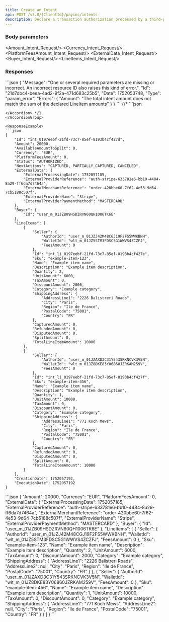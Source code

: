 ```yaml
---
title: Create an Intent
api: POST /v3.0/{ClientId}/payins/intents
description: Declare a transaction authorization processed by a third-party PSP
---
```




### Body parameters

<Amount_Intent_Request/>
<Currency_Intent_Request/>
<PlatformFeesAmount_Intent_Request/>
<ExternalData_Intent_Request/>
<Buyer_Intent_Request/>
<LineItems_Intent_Request/>

### Responses

<AccordionGroup>
<Accordion title="200 - Response parameters">
<Id_Intent/>
<Amount_Intent/>
<AvailableAmountToSplit_Intent/>
<Currency_Intent/>
<PlatformFeesAmount_Intent/>
<Status_Intent/>
<NextActions_Intent/>
<ExternalData_Intent/>
<Buyer_Intent/>
<LineItems_Intent/>
<CreationDate_Intent/>
<ExecutionDate_Intent/>
</Accordion>
</AccordionGroup>

<AccordionGroup>
<Accordion title="400 - Intent Amount must equal sum of line items' ">
```json
{
    "Message": "One or several required parameters are missing or incorrect. An incorrect resource ID also raises this kind of error.",
    "Id": "21d7dbc4-beea-4ad2-9f2a-471d683c25b5",
    "Date": 1752053748,
    "Type": "param_error",
    "Errors": {
        "Amount": "The total intent amount does not match the sum of the declared LineItem amounts"
    }
}
```
</Accordion>
{/* <Accordion title="400 - ">
```json

```
</Accordion> */}
</AccordionGroup>

<ResponseExample>
```json
{
    "Id": "int_0197eebf-21fd-73c7-85ef-8193b4cf427d",
    "Amount": 20000,
    "AvailableAmountToSplit": 0,
    "Currency": "EUR",
    "PlatformFeesAmount": 0,
    "Status": "AUTHORIZED",
    "NextActions": "CAPTURED, PARTIALLY_CAPTURED, CANCELED",
    "ExternalData": {
        "ExternalProcessingDate": 1752057185,
        "ExternalProviderReference": "auth-stripe-633781e6-bb10-4484-8a29-ff6da7d7464a",
        "ExternalMerchantReference": "order-420bbe60-7f62-4e53-9d64-7cb5188c507f",
        "ExternalProviderName": "Stripe",
        "ExternalProviderPaymentMethod": "MASTERCARD"
    },
    "Buyer": {
        "Id": "user_m_01JZB09HSDZRVN60QH1006TK6E"
    },
    "LineItems": [
        {
            "Seller": {
                "AuthorId": "user_m_01JZJ42M48CGJ19F2FS5WWKBNH",
                "WalletId": "wlt_m_01JZ5STM3FDSC5G1WWVS4ZCZFJ",
                "FeesAmount": 0
            },
            "Id": "int_li_0197eebf-21fd-73c7-85ef-8193b4cf427e",
            "Sku": "example-item-123",
            "Name": "Example item name",
            "Description": "Example item description",
            "Quantity": 2,
            "UnitAmount": 6000,
            "TaxAmount": 0,
            "DiscountAmount": 2000,
            "Category": "Example category",
            "ShippingAddress": {
                "AddressLine1": "2226 Balistreri Roads",
                "City": "Paris",
                "Region": "Ile de France",
                "PostalCode": "75001",
                "Country": "FR"
            },
            "CapturedAmount": 0,
            "RefundedAmount": 0,
            "DisputedAmount": 0,
            "SplitAmount": 0,
            "TotalLineItemAmount": 10000
        },
        {
            "Seller": {
                "AuthorId": "user_m_01JZAXD3C31Y543SRKNCVK3V5N",
                "WalletId": "wlt_m_01JZ8DKE83Y06860JZRKAM259V",
                "FeesAmount": 0
            },
            "Id": "int_li_0197eebf-21fd-73c7-85ef-8193b4cf427f",
            "Sku": "example-item-456",
            "Name": "Example item name",
            "Description": "Example item description",
            "Quantity": 1,
            "UnitAmount": 10000,
            "TaxAmount": 0,
            "DiscountAmount": 0,
            "Category": "Example category",
            "ShippingAddress": {
                "AddressLine1": "771 Koch Mews",
                "City": "Paris",
                "Region": "Ile de France",
                "PostalCode": "75001",
                "Country": "FR"
            },
            "CapturedAmount": 0,
            "RefundedAmount": 0,
            "DisputedAmount": 0,
            "SplitAmount": 0,
            "TotalLineItemAmount": 10000
        }
    ],
    "CreationDate": 1752057192,
    "ExecutionDate": 1752057192
}
```
</ResponseExample>

<RequestExample>
```json
{
    "Amount": 20000,
    "Currency": "EUR",
    "PlatformFeesAmount": 0,
    "ExternalData": {
        "ExternalProcessingDate": 1752057185,
        "ExternalProviderReference": "auth-stripe-633781e6-bb10-4484-8a29-ff6da7d7464a",
        "ExternalMerchantReference": "order-420bbe60-7f62-4e53-9d64-7cb5188c507f",
        "ExternalProviderName": "Stripe",
        "ExternalProviderPaymentMethod": "MASTERCARD"
    },
    "Buyer": {
        "Id": "user_m_01JZB09HSDZRVN60QH1006TK6E"
    },
    "LineItems": [
        {
            "Seller": {
                "AuthorId": "user_m_01JZJ42M48CGJ19F2FS5WWKBNH",
                "WalletId": "wlt_m_01JZ5STM3FDSC5G1WWVS4ZCZFJ",
                "FeesAmount": 0
            },
            "Sku": "example-item-123",
            "Name": "Example item name",
            "Description": "Example item description",
            "Quantity": 2,
            "UnitAmount": 6000,
            "TaxAmount": 0,
            "DiscountAmount": 2000,
            "Category": "Example category",
            "ShippingAddress": {
                "AddressLine1": "2226 Balistreri Roads",
                "AddressLine2": null,
                "City": "Paris",
                "Region": "Ile de France",
                "PostalCode": "75001",
                "Country": "FR"
            }
        },
        {
            "Seller": {
                "AuthorId": "user_m_01JZAXD3C31Y543SRKNCVK3V5N",
                "WalletId": "wlt_m_01JZ8DKE83Y06860JZRKAM259V",
                "FeesAmount": 0
            },
            "Sku": "example-item-456",
            "Name": "Example item name",
            "Description": "Example item description",
            "Quantity": 1,
            "UnitAmount": 10000,
            "TaxAmount": 0,
            "DiscountAmount": 0,
            "Category": "Example category",
            "ShippingAddress": {
                "AddressLine1": "771 Koch Mews",
                "AddressLine2": null,
                "City": "Paris",
                "Region": "Ile de France",
                "PostalCode": "75001",
                "Country": "FR"
            }
        }
    ]
}
```
</RequestExample>